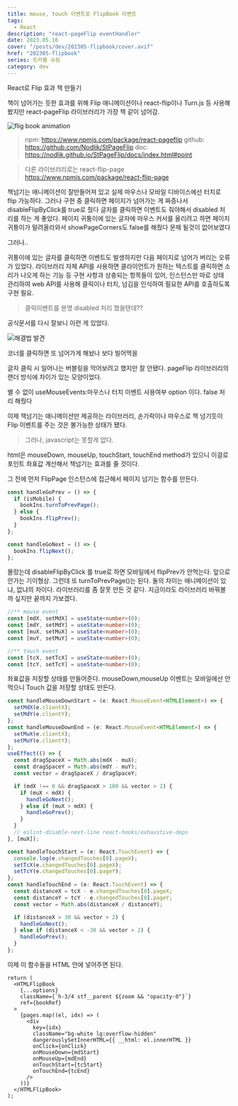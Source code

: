 ```yaml
---
title: mouse, touch 이벤트로 FlipBook 이벤트
tags:
  - React
description: "react-pageFlip eventHandler"
date: 2023.05.16
cover: "/posts/dev/202305-flipbook/cover.avif"
href: "202305-flipbook"
series: 트러블 슈팅
category: dev
---
```


<Heading type="h2">React로 Flip 효과 책 만들기</Heading>

책이 넘어가는 듯한 효과를 위해 Flip 애니메이션이나 react-flip이나 Turn.js 등 사용해 봤지만 react-pageFlip 라이브러리가 가장 책 같이 넘어감.

![flig book animation](/posts/dev/202305-flipbook/1.gif)

> npm: https://www.npmjs.com/package/react-pageflip
> github: https://github.com/Nodlik/StPageFlip
> doc: https://nodlik.github.io/StPageFlip/docs/index.html#point

> 다른 라이브러리로는 react-flip-page https://www.npmjs.com/package/react-flip-page

책넘기는 애니메이션이 잘만들어져 있고 실제 마우스나 모바일 디바이스에선 터치로 flip 가능하다.
그러나 구현 중 클릭하면 페이지가 넘어가는 게 짜증나서 disableFlipByClick를 true로 줬다
글자를 클릭하면 이벤트도 줘야해서 disabled 처리를 하는 게 좋았다.
페이지 귀퉁이에 있는 글자에 마우스 커서를 올리려고 하면 페이지 귀퉁이가 말려올라와서 showPageCorners도 false를 해줬다
문제 될것이 없어보였다

그러나..

귀퉁이에 있는 글자를 클릭하면 이벤트도 발생하지만 다음 페이지로 넘어가 버리는 오류가 있었다.
라이브러리 자체 API를 사용하면 클라이언트가 원하는 텍스트를 클릭하면 소리가 나오게 하는 기능 등 구현 사항과 상충되는 항목들이 있어, 인스턴스만 따로 상태 관리하여 web API를 사용해 클릭이나 터치, 넘김을 인식하여 필요한 API를 호출하도록 구현 필요.

> 클릭이벤트를 분명 disabled 처리 했을텐데??

공식문서를 다시 잘보니 이런 게 있었다.

![해결법 발견](/posts/dev/202305-flipbook/2.png)

코너를 클릭하면 또 넘어가게 해놨나 보다
빌어먹을

글자 클릭 시 일어나는 버블링을 막어보려고 했지만 잘 안됐다. pageFlip 라이브러리의 랜더 방식에 차이가 있는 모양이었다.

별 수 없이 useMouseEvents:마우스나 터치 이벤트 사용여부 option 이다. false 처리 해줬다

이제 책넘기는 애니메이션만 제공하는 라이브러리, 손가락이나 마우스로 책 넘기듯이 Flip 이벤트를 주는 것은 불가능한 상태가 됐다.

> 그러나, javascript는 못할게 없다.

html은 mouseDown, mouseUp, touchStart, touchEnd method가 있으니 이걸로 포인트 좌표값 계산해서 책넘기는 효과를 줄 것이다.

그 전에 먼저 FlipPage 인스턴스에 접근해서 페이지 넘기는 함수를 만든다.

```ts
const handleGoPrev = () => {
  if (isMobile) {
    bookIns.turnToPrevPage();
  } else {
    bookIns.flipPrev();
  }
};

const handleGoNext = () => {
  bookIns.flipNext();
};
```

몰랐는데 disableFlipByClick 를 true로 하면 모바일에서 flipPrev가 안먹는다. 앞으로 안가는 기이형상. 그런데 또 turnToPrevPage()는 된다. 둘의 차이는 애니메이션이 있냐, 없냐의 차이다. 라이브러리를 좀 잘못 만든 것 같다. 지금이라도 라이브러리 바꿔볼까 싶지만 끝까지 가보겠다.

```ts
//** mouse event
const [mdX, setMdX] = useState<number>(0);
const [mdY, setMdY] = useState<number>(0);
const [muX, setMuX] = useState<number>(0);
const [muY, setMuY] = useState<number>(0);

//** touch event
const [tcX, setTcX] = useState<number>(0);
const [tcY, setTcY] = useState<number>(0);
```

좌표값을 저장할 상태를 만들어준다.
mouseDown,mouseUp 이벤트는 모바일에선 안먹으니 Touch 값을 저장할 상태도 만든다.

```ts
const handleMouseDownStart = (e: React.MouseEvent<HTMLElement>) => {
  setMdX(e.clientX);
  setMdY(e.clientY);
};
const handleMouseDownEnd = (e: React.MouseEvent<HTMLElement>) => {
  setMuX(e.clientX);
  setMuY(e.clientY);
};
useEffect(() => {
  const dragSpaceX = Math.abs(mdX - muX);
  const dragSpaceY = Math.abs(mdY - muY);
  const vector = dragSpaceX / dragSpaceY;

  if (mdX !== 0 && dragSpaceX > 100 && vector > 2) {
    if (muX < mdX) {
      handleGoNext();
    } else if (muX > mdX) {
      handleGoPrev();
    }
  }
  // eslint-disable-next-line react-hooks/exhaustive-deps
}, [muX]);

const handleTouchStart = (e: React.TouchEvent) => {
  console.log(e.changedTouches[0].pageX);
  setTcX(e.changedTouches[0].pageX);
  setTcY(e.changedTouches[0].pageY);
};
const handleTouchEnd = (e: React.TouchEvent) => {
  const distanceX = tcX - e.changedTouches[0].pageX;
  const distanceY = tcY - e.changedTouches[0].pageY;
  const vector = Math.abs(distanceX / distanceY);

  if (distanceX > 30 && vector > 2) {
    handleGoNext();
  } else if (distanceX < -30 && vector > 2) {
    handleGoPrev();
  }
};
```

이제 이 함수들을 HTML 안에 넣어주면 된다.

```tsx
return (
  <HTMLFlipBook
    {...options}
    className={`h-3/4 stf__parent ${zoom && "opacity-0"}`}
    ref={bookRef}
  >
    {pages.map((el, idx) => (
      <div
        key={idx}
        className="bg-white lg:overflow-hidden"
        dangerouslySetInnerHTML={{ __html: el.innerHTML }}
        onClick={onClick}
        onMouseDown={mdStart}
        onMouseUp={mdEnd}
        onTouchStart={tcStart}
        onTouchEnd={tcEnd}
      />
    ))}
  </HTMLFlipBook>
);
```
